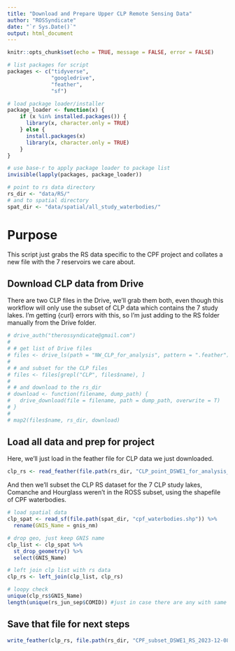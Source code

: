 ```yaml
---
title: "Download and Prepare Upper CLP Remote Sensing Data"
author: "ROSSyndicate"
date: "`r Sys.Date()`"
output: html_document
---
```


```r
knitr::opts_chunk$set(echo = TRUE, message = FALSE, error = FALSE)

# list packages for script
packages <- c("tidyverse",
              "googledrive",
              "feather",
              "sf")

# load package loader/installer
package_loader <- function(x) {
    if (x %in% installed.packages()) {
      library(x, character.only = TRUE) 
    } else {
      install.packages(x)
      library(x, character.only = TRUE)
    }
}

# use base-r to apply package loader to package list
invisible(lapply(packages, package_loader))

# point to rs data directory
rs_dir <- "data/RS/"
# and to spatial directory
spat_dir <- "data/spatial/all_study_waterbodies/"
```

# Purpose

This script just grabs the RS data specific to the CPF project and collates a new
file with the 7 reservoirs we care about.

## Download CLP data from Drive

There are two CLP files in the Drive, we'll grab them both, even though this workflow
will only use the subset of CLP data which contains the 7 study lakes. I'm getting
{curl} errors with this, so I'm just adding to the RS folder manually from the 
Drive folder. 

```r
# drive_auth("therossyndicate@gmail.com")
# 
# # get list of Drive files
# files <- drive_ls(path = "NW_CLP_for_analysis", pattern = ".feather")
# 
# # and subset for the CLP files
# files <- files[grepl("CLP", files$name), ]
# 
# # and download to the rs_dir
# download <- function(filename, dump_path) {
#   drive_download(file = filename, path = dump_path, overwrite = T)
# }
# 
# map2(files$name, rs_dir, download)
```


## Load all data and prep for project

Here, we'll just load in the feather file for CLP data we just downloaded.

```r
clp_rs <- read_feather(file.path(rs_dir, "CLP_point_DSWE1_for_analysis_2023-12-08.feather"))
```

And then we'll subset the CLP RS dataset for the 7 CLP study lakes, Comanche and
Hourglass weren't in the ROSS subset, using the shapefile of CPF waterbodies.

```r
# load spatial data
clp_spat <- read_sf(file.path(spat_dir, "cpf_waterbodies.shp")) %>% 
  rename(GNIS_Name = gnis_nm)

# drop geo, just keep GNIS name
clp_list <- clp_spat %>% 
  st_drop_geometry() %>% 
  select(GNIS_Name)

# left join clp list with rs data
clp_rs <- left_join(clp_list, clp_rs)

# loopy check
unique(clp_rs$GNIS_Name)
length(unique(rs_jun_sep$COMID)) #just in case there are any with same name in dataset
```

## Save that file for next steps

```r
write_feather(clp_rs, file.path(rs_dir, "CPF_subset_DSWE1_RS_2023-12-08.feather"))
```

